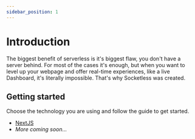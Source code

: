 ```yaml
---
sidebar_position: 1
---
```


# Introduction

The biggest benefit of serverless is it's biggest flaw, you don't have a server behind. For most of the cases it's enough, but when you want to level up your webpage and offer real-time experiences, like a live Dashboard, it's literally impossible. That's why Socketless was created.

## Getting started

Choose the technology you are using and follow the guide to get started.

- [NextJS](/docs/Getting%20Started/nextjs)
- _More coming soon..._
